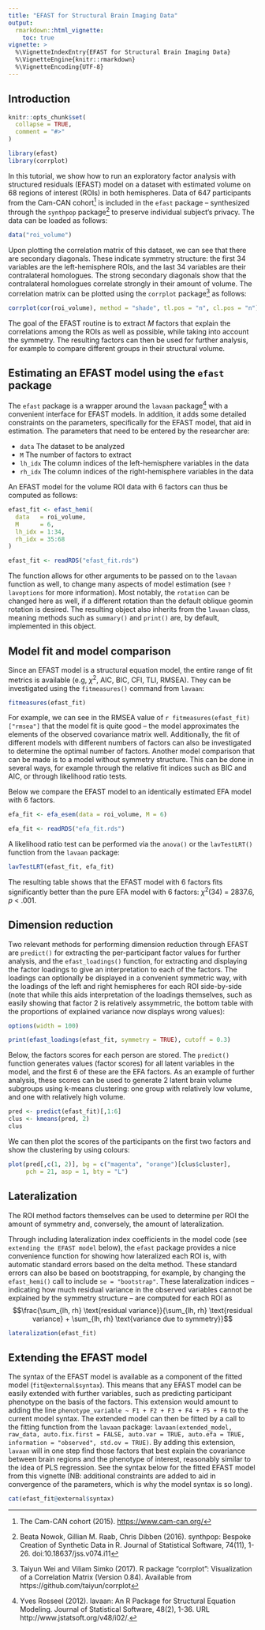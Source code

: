 ```yaml
---
title: "EFAST for Structural Brain Imaging Data"
output: 
  rmarkdown::html_vignette:
    toc: true
vignette: >
  %\VignetteIndexEntry{EFAST for Structural Brain Imaging Data}
  %\VignetteEngine{knitr::rmarkdown}
  %\VignetteEncoding{UTF-8}
---
```


## Introduction
```r
knitr::opts_chunk$set(
  collapse = TRUE,
  comment = "#>"
)
```

```r
library(efast)
library(corrplot)
```

In this tutorial, we show how to run an exploratory factor analysis with structured residuals (EFAST) model on a dataset with estimated volume on 68 regions of interest (ROIs) in both hemispheres. Data of 647 participants from the Cam-CAN cohort[^camcan] is included in the `efast` package -- synthesized through the `synthpop` package[^synthpop] to preserve individual subject's privacy. The data can be loaded as follows:

```r
data("roi_volume")
```

Upon plotting the correlation matrix of this dataset, we can see that there are secondary diagonals. These indicate symmetry structure: the first 34 variables are the left-hemisphere ROIs, and the last 34 variables are their contralateral homologues. The strong secondary diagonals show that the contralateral homologues correlate strongly in their amount of volume. The correlation matrix can be plotted using the `corrplot` package[^corrplot] as follows:

```r
corrplot(cor(roi_volume), method = "shade", tl.pos = "n", cl.pos = "n")
``` 

The goal of the EFAST routine is to extract $M$ factors that explain the correlations among the ROIs as well as possible, while taking into account the symmetry. The resulting factors can then be used for further analysis, for example to compare different groups in their structural volume.

## Estimating an EFAST model using the `efast` package
The `efast` package is a wrapper around the `lavaan` package[^lavaan] with a convenient interface for EFAST models. In addition, it adds some detailed constraints on the parameters, specifically for the EFAST model, that aid in estimation. The parameters that need to be entered by the researcher are:

- `data` The dataset to be analyzed
- `M` The number of factors to extract
- `lh_idx` The column indices of the left-hemisphere variables in the data
- `rh_idx` The column indices of the right-hemisphere variables in the data

An EFAST model for the volume ROI data with 6 factors can thus be computed as follows:

```r
efast_fit <- efast_hemi(
  data   = roi_volume, 
  M      = 6, 
  lh_idx = 1:34,
  rh_idx = 35:68
)
```

```r
efast_fit <- readRDS("efast_fit.rds")
```

The function allows for other arguments to be passed on to the `lavaan` function as well, to change many aspects of model estimation (see `?lavoptions` for more information). Most notably, the `rotation` can be changed here as well, if a different rotation than the default oblique geomin rotation is desired. The resulting object also inherits from the `lavaan` class, meaning methods such as `summary()` and `print()` are, by default, implemented in this object.

## Model fit and model comparison
Since an EFAST model is a structural equation model, the entire range of fit metrics is available (e.g, $\chi^2$, AIC, BIC, CFI, TLI, RMSEA). They can be investigated using the `fitmeasures()` command from `lavaan`:

```r
fitmeasures(efast_fit)
```

For example, we can see in the RMSEA value of `r fitmeasures(efast_fit)["rmsea"]` that the model fit is quite good -- the model approximates the elements of the observed covariance matrix well. Additionally, the fit of different models with different numbers of factors can also be investigated to determine the optimal number of factors. Another model comparison that can be made is to a model without symmetry structure. This can be done in several ways, for example through the relative fit indices such as BIC and AIC, or through likelihood ratio tests.

Below we compare the EFAST model to an identically estimated EFA model with 6 factors.

```r
efa_fit <- efa_esem(data = roi_volume, M = 6)
```
```r
efa_fit <- readRDS("efa_fit.rds")
```

A likelihood ratio test can be performed via the `anova()` or the `lavTestLRT()` function from the `lavaan` package:

```r
lavTestLRT(efast_fit, efa_fit)
```

The resulting table shows that the EFAST model with 6 factors fits significantly better than the pure EFA model with 6 factors: $\chi^2$(34) = 2837.6, _p_ < .001. 

## Dimension reduction
Two relevant methods for performing dimension reduction through EFAST are `predict()` for extracting the per-participant factor values for further analysis, and the `efast_loadings()` function, for extracting and displaying the factor loadings to give an interpretation to each of the factors. The loadings can optionally be displayed in a convenient symmetric way, with the loadings of the left and right hemispheres for each ROI side-by-side (note that while this aids interpretation of the loadings themselves, such as easily showing that factor 2 is relatively assymmetric, the bottom table with the proportions of explained variance now displays wrong values):
```r
options(width = 100)
```

```r
print(efast_loadings(efast_fit, symmetry = TRUE), cutoff = 0.3)
```

Below, the factors scores for each person are stored. The `predict()` function generates values (factor scores) for all latent variables in the model, and the first 6 of these are the EFA factors. As an example of further analysis, these scores can be used to generate 2 latent brain volume subgroups using k-means clustering: one group with relatively low volume, and one with relatively high volume.

```r
pred <- predict(efast_fit)[,1:6]
clus <- kmeans(pred, 2)
clus
``` 

We can then plot the scores of the participants on the first two factors and show the clustering by using colours:
```r
plot(pred[,c(1, 2)], bg = c("magenta", "orange")[clus$cluster], 
     pch = 21, asp = 1, bty = "L")
```

## Lateralization

The ROI method factors themselves can be used to determine per ROI the amount of symmetry and, conversely, the amount of lateralization. 

Through including lateralization index coefficients in the model code (see `extending the EFAST model` below), the `efast` package provides a nice convenience function for showing how lateralized each ROI is, with automatic standard errors based on the delta method. These standard errors can also be based on bootstrapping, for example, by changing the `efast_hemi()` call to include `se = "bootstrap"`. These lateralization indices -- indicating how much residual variance in the observed variables cannot be explained by the symmetry structure -- are computed for each ROI as
$$\frac{\sum_{lh, rh} \text{residual variance}}{\sum_{lh, rh} \text{residual variance} + \sum_{lh, rh} \text{variance due to symmetry}}$$

```r
lateralization(efast_fit)
``` 

## Extending the EFAST model

The syntax of the EFAST model is available as a component of the fitted model (`fit@external$syntax`). This means that any EFAST model can be easily extended with further variables, such as predicting participant phenotype on the basis of the factors. This extension would amount to adding the line `phenotype_variable ~ F1 + F2 + F3 + F4 + F5 + F6` to the current model syntax. The extended model can then be fitted by a call to the fitting function from the `lavaan` package: `lavaan(extended_model, raw_data, auto.fix.first = FALSE, auto.var = TRUE, auto.efa = TRUE, information = "observed", std.ov = TRUE)`. By adding this extension, `lavaan` will in one step find those factors that best explain the covariance between brain regions and the phenotype of interest, reasonably similar to the idea of PLS regression. See the syntax below for the fitted EFAST model from this vignette (NB: additional constraints are added to aid in convergence of the parameters, which is why the model syntax is so long).

```r
cat(efast_fit@external$syntax)
```

[^synthpop]: Beata Nowok, Gillian M. Raab, Chris Dibben (2016). synthpop: Bespoke Creation of Synthetic
  Data in R. Journal of Statistical Software, 74(11), 1-26. doi:10.18637/jss.v074.i11
[^camcan]: The Cam-CAN cohort (2015). [https://www.cam-can.org/](https://www.cam-can.org/)
[^corrplot]: Taiyun Wei and Viliam Simko (2017). R package "corrplot": Visualization of a Correlation
  Matrix (Version 0.84). Available from https://github.com/taiyun/corrplot
[^lavaan]: Yves Rosseel (2012). lavaan: An R Package for Structural Equation Modeling. Journal of
  Statistical Software, 48(2), 1-36. URL http://www.jstatsoft.org/v48/i02/.
